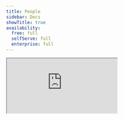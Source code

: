 ```yaml
---
title: People
sidebar: Docs
showTitle: true
availability:
  free: full
  selfServe: full
  enterprise: full
---
```



<iframe
    src="https://www.youtube-nocookie.com/embed/2jQco8hEvTI?start=295"
    className="rounded shadow-xl"
/>

People in PostHog represent the users behind your events. You can view them in the [People tab](https://us.posthog.com/persons).

People have [user properties](/docs/product-analytics/user-properties), which enables you do things like:

- Filter on user properties
- Create [cohorts](/docs/data/cohorts)
- Use user properties for targeting feature flags, A/B tests, and surveys.
- Track initial UTM values and referrers across anonymous and [identified](/docs/product-analytics/identify) users.

## People and person profiles

Using people in PostHog requires capturing events with **person profiles**. Person profiles are how PostHog attributes events and properties to specific users. Examples of scenarios where you want to capture events with person profiles are:

- Tracking logged-in users in B2B and B2C SaaS apps
- Low volume API server events

On the other hand, there are many use cases that don't require person profiles, such as:

- Tracking a marketing website
- Content-focused sites
- B2C apps where users don't sign up or log in
- High volume API server events

Under our current [pricing](/pricing), events with person profiles are about 4x more expensive than events without them (due to the compute power required to work with them), so it's best to capture them only when needed i.e., in the scenarios described above.

### Capturing person profiles

For backward compatibility, PostHog captures events with person profiles by default. To change this in the [JavaScript Web SDK](/docs/libraries/js), change the `person_profiles` [config](/docs/libraries/js#config) option:


<PersonProfilesJSConfig />

Other SDKs and the [API](/docs/api) can pass the `$process_person_profile` property in events. Again, person profiles are enabled by default, but you can disable this by setting the property to `false`.

Below is an example in Node, but the same applies to other SDKs:

```node
client.capture({
    distinctId: 'distinct_id_of_the_user',
    event: 'movie_played',
    properties: {
        $process_person_profile: false,
    },
})
```

### Person profiles and distinct IDs

Below is good information to know when working with distinct IDs and person profiles:

- Every event has a `distinct_id` representing a user attached to it. However, not every `distinct_id` has an associated person profile.

- If a distinct ID already has a person profile created, any events captured with this distinct ID are considered events with a person profile. 
    - To opt out of this behavior, [delete the person](#deleting-person-data) in the person details UI in PostHog or use the `DELETE` operation of the [person API endpoint](/docs/api/persons#delete-api-projects-project_id-persons-id).


- Any `distinct_id` created before May 2024 will have a person profile created for them. This means all of their events will be counted as events with person properties.

## Viewing person profiles

Clicking on a person in the [People tab](https://us.posthog.com/persons) opens their profile and shows all their properties.

<ProductScreenshot
    imageLight={personProfileLight}
    imageDark = {personProfileDark}
    alt="Person profile" 
    classes="rounded"
/>

- **Events** shows all the events a person has triggered, which you can search and filter to find specific events.

- **Recordings** shows all of the session replays a person has generated. Note this is subject to the retention policy of your plan, so people who haven't been active recently may have none.

- **Cohorts** shows all the [cohorts](/docs/data/cohorts) a person belongs to.

- **Related groups:** shows [groups](/docs/product-analytics/group-analytics) (e.g. organizations, projects, and instances) a person belongs to.

- **Feature flags:** shows all [feature flags](/docs/feature-flags) that are enabled for the person.

- **History:** shows any manual changes that have been made to the person's profile.

## Deleting person data

### In the PostHog app

- Search for the person via their unique ID. For example, their email.
- Click on the person's ID
- Click **Delete person** to remove them and all their associated data from the PostHog instance. You will be prompted to confirm this action.

### Via the API

You can also delete persons data via the API. See the [Data Deletion docs](/docs/privacy/data-deletion) for more information.

